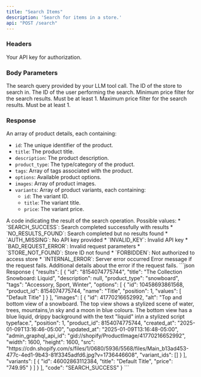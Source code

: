 ```yaml
---
title: "Search Items"
description: 'Search for items in a store.'
api: "POST /search"
---
```


### Headers

<ParamField header="authorization" type="string" required>
  Your API key for authorization.
</ParamField>

### Body Parameters

<ParamField body="q" type="string" required>
  The search query provided by your LLM tool call.
</ParamField>

<ParamField body="store_id" type="string" required>
  The ID of the store to search in.
</ParamField>

<ParamField body="user_id" type="string" required>
  The ID of the user performing the search.
</ParamField>

<ParamField body="price_min" type="integer">
  Minimum price filter for the search results. Must be at least 1.
</ParamField>

<ParamField body="price_max" type="integer">
  Maximum price filter for the search results. Must be at least 1.
</ParamField>

### Response

<ResponseField name="results" type="array">
  An array of product details, each containing:

  * `id`: The unique identifier of the product.
  * `title`: The product title.
  * `description`: The product description.
  * `product_type`: The type/category of the product.
  * `tags`: Array of tags associated with the product.
  * `options`: Available product options.
  * `images`: Array of product images.
  * `variants`: Array of product variants, each containing:
    * `id`: The variant ID.
    * `title`: The variant title.
    * `price`: The variant price.
</ResponseField>

<ResponseField name="code" type="string">
  A code indicating the result of the search operation. Possible values:
  * `SEARCH_SUCCESS`: Search completed successfully with results
  * `NO_RESULTS_FOUND`: Search completed but no results found
  * `AUTH_MISSING`: No API key provided
  * `INVALID_KEY`: Invalid API key
  * `BAD_REQUEST_ERROR`: Invalid request parameters
  * `STORE_NOT_FOUND`: Store ID not found
  * `FORBIDDEN`: Not authorized to access store
  * `INTERNAL_ERROR`: Server error occurred
</ResponseField>

<ResponseField name="error" type="string">
  Error message if the request fails.
</ResponseField>

<ResponseField name="message" type="string">
  Additional details about the error if the request fails.
</ResponseField>

<ResponseExample>
  ```json Response
  {
    "results": [
      {
        "id": "8154074775744",
        "title": "The Collection Snowboard: Liquid",
        "description": null,
        "product_type": "snowboard",
        "tags": "Accessory, Sport, Winter",
        "options": [
          {
            "id": 10458693861568,
            "product_id": 8154074775744,
            "name": "Title", 
            "position": 1,
            "values": [
              "Default Title"
            ]
          }
        ],
        "images": [
          {
            "id": 41770216652992,
            "alt": "Top and bottom view of a snowboard. The top view shows a stylized scene of water, trees, mountains,\n        sky and a moon in blue colours. The bottom view has a blue liquid, drippy background with the text "liquid" in\n        a stylized script typeface.",
            "position": 1,
            "product_id": 8154074775744,
            "created_at": "2025-01-09T13:16:46-05:00",
            "updated_at": "2025-01-09T13:16:48-05:00",
            "admin_graphql_api_id": "gid://shopify/ProductImage/41770216652992",
            "width": 1600,
            "height": 1600,
            "src": "https://cdn.shopify.com/s/files/1/0680/5936/5568/files/Main_b13ad453-477c-4ed1-9b43-81f3345adfd6.jpg?v=1736446608",
            "variant_ids": []
          }
        ],
        "variants": [
          {
            "id": 46002863112384,
            "title": "Default Title",
            "price": "749.95"
          }
        ]
      }
    ],
    "code": "SEARCH_SUCCESS"
  }
  ```
</ResponseExample>